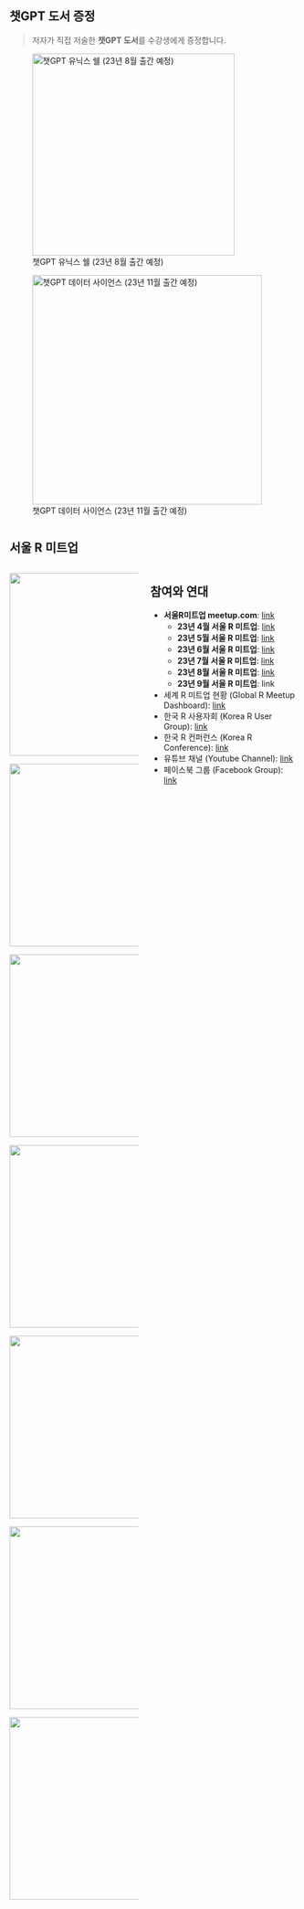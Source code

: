 ## 챗GPT 도서 증정 {.smaller}

> 저자가 직접 저술한 **챗GPT 도서**를 수강생에게 증정합니다.

::: {#book layout-ncol="2"}
![챗GPT 유닉스 쉘 (23년 8월 출간 예정)](img/book/2023_07_25-챗GPT-유닉스-쉘(아웃라인)-1.jpg){fig-align="center" width="354"}

![챗GPT 데이터 사이언스 (23년 11월 출간 예정)](img/book/book_2nd.png){fig-align="center" width="402"}
:::

#  {background-image="img/meetup_logo.jpg"}

::: r-fit-text
:::

## 서울 R 미트업 {.smaller}

::: columns
::: column
::: r-stack

![](img/seoul-r-meetup-september.jpg){.fragment width="320"}


::: fragment

![](img/seoul-r-meetup-august.jpg){.fragment width="320"}

:::


::: fragment

![](img/seoul-r-meetup-july.jpg){.fragment width="320"}

:::

::: fragment
![](img/seoulr-r-meetup-june.jpg){.fragment width="320"}
:::

::: fragment
![](img/seoul-r-meetup-202305.jpg){.fragment width="320"}
:::

::: fragment
![](img/seoul-r-meetup-AsiaR.jpg){.fragment width="320"}
:::

::: fragment
![](img/seoul-r-meetup-202304.jpg){.fragment width="320"}
:::


:::
:::

::: column
## 참여와 연대

-   **서울R미트업 meetup.com**: [link](https://www.meetup.com/seoul-r-meetup)
    -   **23년 4월 서울 R 미트업**: [link](https://www.meetup.com/seoul-r-meetup/events/292232899/)
    -   **23년 5월 서울 R 미트업**: [link](https://www.meetup.com/seoul-r-meetup/events/292966674/)
    -   **23년 6월 서울 R 미트업**: [link](https://www.meetup.com/seoul-r-meetup/events/293485362/)
    -   **23년 7월 서울 R 미트업**: [link](https://www.meetup.com/seoul-r-meetup/events/293929603/)
    -   **23년 8월 서울 R 미트업**: [link](https://www.meetup.com/seoul-r-meetup/events/294651161/)
    -   **23년 9월 서울 R 미트업**: link
-   세계 R 미트업 현황 (Global R Meetup Dashboard): [link](https://r-community.org/usergroups/)
-   한국 R 사용자회 (Korea R User Group): [link](https://r2bit.com/)
-   한국 R 컨퍼런스 (Korea R Conference): [link](https://use-r.kr/)
-   유튜브 채널 (Youtube Channel): [link](https://www.youtube.com/channel/UCW-epmIvjBEhhVXw_F0Nqbw)
-   페이스북 그룹 (Facebook Group): [link](https://www.facebook.com/groups/tidyverse)
:::
:::


